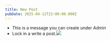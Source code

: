 ```yaml
---
title: New Post
pubDate: 2025-04-12T22:00:00.000Z
---
```


* This is a message you can create under Admin
* Lock in a write a post.![](</Screenshot (191).png>)
